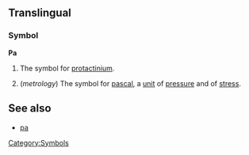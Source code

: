 ==Translingual==
===Symbol===
'''Pa'''
#{{chemistry}} The symbol for [[protactinium]].
#(''metrology'') The symbol for [[pascal]], a [[unit]] of [[pressure]] and of [[stress]].
[[Category:Symbols]]

==See also==
*[[pa]]